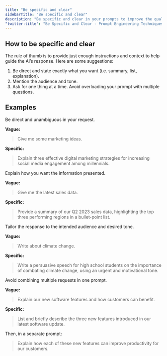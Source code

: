 ```yaml
---
title: "Be specific and clear"
sidebarTitle: "Be specific and clear"
description: "Be specific and clear in your prompts to improve the quality of the responses you receive."
"twitter:title": "Be Specific and Clear - Prompt Engineering Techniques"
---
```



## How to be specific and clear

The rule of thumb is to provide just enough instructions and context to help guide the AI’s response. Here are some suggestions:

1. Be direct and state exactly what you want (i.e. summary, list, explanation).
2. Mention the audience and tone.
3. Ask for one thing at a time. Avoid overloading your prompt with multiple questions.

## Examples

<AccordionGroup>
  <Accordion title="Example 1: Generating marketing ideas." defaultOpen>
  Be direct and unambiguous in your request.

**Vague:**

> Give me some marketing ideas.

**Specific:**

> Explain three effective digital marketing strategies for increasing social media engagement among millennials.

  </Accordion>

  <Accordion title="Example 2: Retrieving sales data.">
  Explain how you want the information presented.

**Vague:**

> Give me the latest sales data.

**Specific:**

> Provide a summary of our Q2 2023 sales data, highlighting the top three performing regions in a bullet-point list.

  </Accordion>

  <Accordion title="Example 3: Writing about climate change.">
  Tailor the response to the intended audience and desired tone.

**Vague:**

> Write about climate change.

**Specific:**

> Write a persuasive speech for high school students on the importance of combating climate change, using an urgent and motivational tone.

  </Accordion>

  <Accordion title="Example 4: Explain the software features and what's in it for the customers.">
  Avoid combining multiple requests in one prompt.

**Vague:**

> Explain our new software features and how customers can benefit.

**Specific:**

> List and briefly describe the three new features introduced in our latest software update.

Then, in a separate prompt:

> Explain how each of these new features can improve productivity for our customers.

  </Accordion>
</AccordionGroup>

<QuestionsSection />
